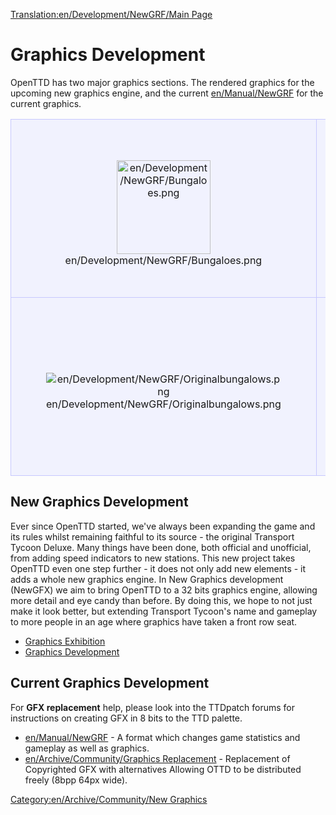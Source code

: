 [[Translation:en/Development/NewGRF/Main Page]]
= Graphics Development =

OpenTTD has two major graphics sections. The rendered graphics for the upcoming new graphics engine, and the current [[en/Manual/NewGRF]] for the current graphics.

{| 
|-
|align="center" style="background-color: #f1f2fe; border: 1px solid #c7c8fe; margin: 0; padding: 1em 1em 0em 1em;"|
[[File:en/Development/NewGRF/Bungaloes.png|150px]]
|style="background-color: #f1f2fe; border: 1px solid #c7c8fe; margin: 0; padding: 1em 1em 0em 1em;"|
'''[[#new-graphics-development|New Graphics Development]]'''

The new graphics development for the new graphics engine, featuring rendered sprites from 3d models, revitalising the original graphics in 32bpp colours.

|-
|align="center" style="background-color: #f1f2fe; border: 1px solid #c7c8fe; margin: 0; padding: 1em 1em 0em 1em;"|
[[File:en/Development/NewGRF/Originalbungalows.png]]
|style="background-color: #f1f2fe; border: 1px solid #c7c8fe; margin: 0; padding: 1em 1em 0em 1em;"|
'''[[#current-graphics-development|Current Graphics Development]]'''

Graphics Development for the current graphics system, featuring [[en/Manual/NewGRF]], a format which changes the game's playability as well as the graphics.
|}

== New Graphics Development ==

Ever since OpenTTD started, we've always been expanding the game and its rules whilst remaining faithful to its source - the original Transport Tycoon Deluxe. Many things have been done, both official and unofficial, from adding speed indicators to new stations. This new project takes OpenTTD even one step further - it does not only add new elements - it adds a whole new graphics engine. In New Graphics development (NewGFX) we aim to bring OpenTTD to a 32 bits graphics engine, allowing more detail and eye candy than before. By doing this, we hope to not just make it look better, but extending Transport Tycoon's name and gameplay to more people in an age where graphics have taken a front row seat.

* [[en/Archive/Old 32bpp/32bpp graphics development tracker (extra zoom)|Graphics Exhibition]]
* [[en/Archive/Old 32bpp/32bit Graphics Development|Graphics Development]]

== Current Graphics Development ==

For '''GFX replacement''' help, please look into the TTDpatch forums for instructions on creating GFX in 8 bits to the TTD palette.

* [[en/Manual/NewGRF]] - A format which changes game statistics and gameplay as well as graphics.
* [[en/Archive/Community/Graphics Replacement]] - Replacement of Copyrighted GFX with alternatives Allowing OTTD to be distributed freely (8bpp 64px wide).

[[Category:en/Archive/Community/New Graphics]]